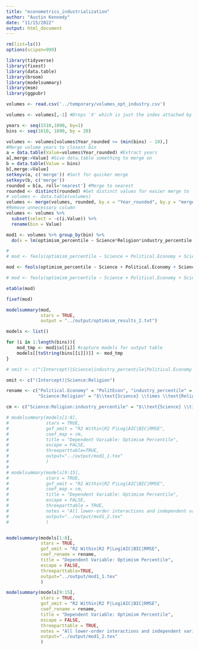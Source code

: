 ```yaml
---
title: "econometrics_industrialization"
author: "Austin Kennedy"
date: "11/15/2022"
output: html_document
---
```


```r
rm(list=ls())
options(scipen=999)
```

```r

library(tidyverse)
library(fixest)
library(data.table)
library(broom)
library(modelsummary)
library(msm)
library(ggpubr)

```


```r
volumes <- read.csv('../temporary/volumes_opt_industry.csv')
```

```r
volumes <- volumes[,-1] #Drops 'X' which is just the index attached by Python
```

```r
years <- seq(1510,1890, by=1)
bins <- seq(1610, 1890, by = 20)
```

```r
volumes <- volumes[volumes$Year_rounded >= (min(bins) - 10),]
#Merge volume years to closest bin
a = data.table(Value=volumes$Year_rounded) #Extract years
a[,merge:=Value] #Give data.table something to merge on
b = data.table(Value = bins)
b[,merge:=Value]
setkeyv(a, c('merge')) #Sort for quicker merge
setkeyv(b, c('merge'))
rounded = b[a, roll='nearest'] #Merge to nearest
rounded <- distinct(rounded) #Get distinct values for easier merge to 'volumes'
# volumes <- data.table(volumes)
volumes <- merge(volumes, rounded, by.x = "Year_rounded", by.y = "merge")
#Remove unnecessary column
volumes <- volumes %>%
  subset(select = -c(i.Value)) %>%
  rename(bin = Value)
```


```r
mod1 <- volumes %>% group_by(bin) %>%
  do(x = lm(optimism_percentile ~ Science*Religion*industry_percentile + Science*Political.Economy*industry_percentile + Religion*Political.Economy*industry_percentile - Religion, data = .))

#
# mod <- feols(optimism_percentile ~ Science + Political.Economy + Science*Political.Economy + Science*Religion + Religion*Political.Economy + i(bin, Science, 1610) + i(bin, Religion, 1610) + i(bin, Political.Economy, 1610) + i(bin, Science*Religion, 1610) + i(bin, Science*Political.Economy, 1610) + i(bin, Political.Economy*Religion, 1610) | bin, data = volumes)

mod <- feols(optimism_percentile ~ Science + Political.Economy + Science*Political.Economy + Science*Religion + Religion*Political.Economy + i(bin, Science, 1610) + i(bin, Political.Economy, 1610) + i(bin, Science*Religion, 1610) + i(bin, Science*Political.Economy, 1610) + i(bin, Political.Economy*Religion, 1610) + i(bin), data = volumes)

# mod <- feols(optimism_percentile ~ Science + Political.Economy + Science*Political.Economy + Science*Religion + Religion*Political.Economy + i(bin, Science) + i(bin, Political.Economy) + i(bin, Science*Religion) + i(bin, Science*Political.Economy) + i(bin, Political.Economy*Religion) + i(bin), data = volumes)

etable(mod)
```
```r
fixef(mod)
```


```r
modelsummary(mod,
             stars = TRUE,
             output = "../output/optimism_results_2.txt")
```


```r
models <- list()

for (i in 1:length(bins)){
    mod_tmp <- mod1$x[[i]] #capture models for output table
    models[[toString(bins[[i]])]] <- mod_tmp
}

```

```r

# omit <- c("(Intercept)|Science|industry_percentile|Political.Economy|Science:Religion|Science:industry_percentile|Religion:industry_percentile|Science:Political.Economy|Religion:Political.Economy")

omit <- c("(Intercept)|Science:Religion")

rename <- c("Political.Economy" = "PolitEcon", "industry_percentile" = "Industry",
            "Science:Religion" = "$\\text{Science} \\times \\text{Religion}$", "Science:industry_percentile" = "$\\text{Science} \\times \\text{Industry}$", "Religion:industry_percentile" = "$\\text{Religion} \\times \\text{Industry}$", "Science:Political.Economy" = "$\\text{Science} \\times \\text{PolitEcon}$", "Religion:Political.Economy" = "$\\text{Religion} \\times \\text{PolitEcon}$", "Science:Religion:industry_percentile" = "$\\text{Science} \\times \\text{Religion} \\times \\text{Industry}$", "Science:industry_percentile:Political.Economy" = "$\\text{Science} \\times \\text{PolitEcon} \\times \\text{Industry}$", "Religion:industry_percentile:Political.Economy" = "$\\text{Religion} \\times \\text{PolitEcon} \\times \\text{Industry}$")

cm <- c("Science:Religion:industry_percentile" = "$\\text{Science} \\times \\text{Religion} \\times \\text{Industry}$", "Science:industry_percentile:Political.Economy" = "$\\text{Science} \\times \\text{PolitEcon} \\times \\text{Industry}$", "Religion:industry_percentile:Political.Economy" = "$\\text{Religion} \\times \\text{PolitEcon} \\times \\text{Industry}$")

# modelsummary(models[1:8],
#              stars = TRUE,
#              gof_omit = "R2 Within|R2 P|Log|AIC|BIC|RMSE",
#              coef_map = cm,
#              title = "Dependent Variable: Optimism Percentile",
#              escape = FALSE,
#              threeparttable=TRUE,
#              output="../output/mod1_1.tex"
#              )
#
# modelsummary(models[9:15],
#              stars = TRUE,
#              gof_omit = "R2 Within|R2 P|Log|AIC|BIC|RMSE",
#              coef_map = cm,
#              title = "Dependent Variable: Optimism Percentile",
#              escape = FALSE,
#              threeparttable = TRUE,
#              notes = "All lower-order interactions and independent variables included. Regressions are binned for every 20 years (+/-) 10 years. Standard errors in parenthesis.",
#              output="../output/mod1_2.tex"
#              )


modelsummary(models[1:8],
             stars = TRUE,
             gof_omit = "R2 Within|R2 P|Log|AIC|BIC|RMSE",
             coef_rename = rename,
             title = "Dependent Variable: Optimism Percentile",
             escape = FALSE,
             threeparttable=TRUE,
             output="../output/mod1_1.tex"
             )

modelsummary(models[9:15],
             stars = TRUE,
             gof_omit = "R2 Within|R2 P|Log|AIC|BIC|RMSE",
             coef_rename = rename,
             title = "Dependent Variable: Optimism Percentile",
             escape = FALSE,
             threeparttable = TRUE,
             notes = "All lower-order interactions and independent variables included. Regressions are binned for every 20 years (+/-) 10 years. Standard errors in parenthesis.",
             output="../output/mod1_2.tex"
             )


```







